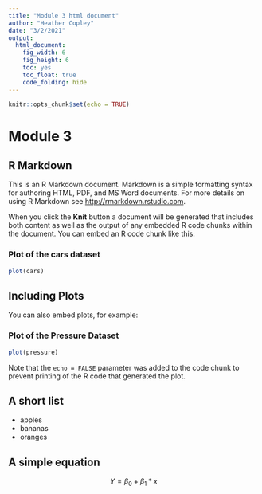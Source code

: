 ```yaml
---
title: "Module 3 html document"
author: "Heather Copley"
date: "3/2/2021"
output: 
  html_document: 
    fig_width: 6
    fig_height: 6
    toc: yes
    toc_float: true
    code_folding: hide
---
```



```r
knitr::opts_chunk$set(echo = TRUE)
```

# Module 3

## R Markdown {#nextsteps .emphasized}

This is an R Markdown document. Markdown is a simple formatting syntax for authoring HTML, PDF, and MS Word documents. For more details on using R Markdown see <http://rmarkdown.rstudio.com>.

When you click the **Knit** button a document will be generated that includes both content as well as the output of any embedded R code chunks within the document. You can embed an R code chunk like this:

### Plot of the cars dataset

```r
plot(cars)
```

## Including Plots

You can also embed plots, for example:

### Plot of the Pressure Dataset

```r
plot(pressure)
```

Note that the `echo = FALSE` parameter was added to the code chunk to prevent printing of the R code that generated the plot.

## A short list

* apples
* bananas
* oranges

## A simple equation

$$ Y = \beta_0 + \beta_1*x$$
